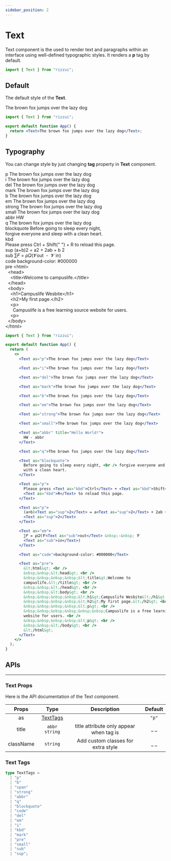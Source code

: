 ```yaml
---
sidebar_position: 2
---
```



# Text

Text component is the used to render text and paragraphs within an interface using well-defined typographic styles. It renders a **p** tag by default.

```jsx
import { Text } from "rizzui";
```

<div className="mb-20 md:mb-28" />

## Default

The default style of the **Text**.

<Paper>
  <Text>The brown fox jumps over the lazy dog</Text>
</Paper>

```jsx
import { Text } from "rizzui";

export default function App() {
  return <Text>The brown fox jumps over the lazy dog</Text>;
}
```

<div className="mb-16" />

## Typography

You can change style by just changing **tag** property in **Text** component.

<Paper>
  <div className="grid gap-8 py-2">
    <div>
      <Text as="span" className="tracking-wider text-gray-500">
        p
      </Text>
      <Text as="p">The brown fox jumps over the lazy dog</Text>
    </div>
    <div className="grid">
      <Text as="span" className="tracking-wider text-gray-500">
        i
      </Text>
      <Text as="i">The brown fox jumps over the lazy dog</Text>
    </div>
    <div className="grid">
      <Text as="span" className="tracking-wider text-gray-500">
        del
      </Text>
      <Text as="del">The brown fox jumps over the lazy dog</Text>
    </div>
    <div className="grid">
      <Text as="span" className="tracking-wider text-gray-500">
        mark
      </Text>
      <Text as="mark">The brown fox jumps over the lazy dog</Text>
    </div>
    <div className="grid">
      <Text as="span" className="tracking-wider text-gray-500">
        b
      </Text>
      <Text as="b">The brown fox jumps over the lazy dog</Text>
    </div>
    <div className="grid">
      <Text as="span" className="tracking-wider text-gray-500">
        em
      </Text>
      <Text as="em">The brown fox jumps over the lazy dog</Text>
    </div>
    <div className="grid">
      <Text as="span" className="tracking-wider text-gray-500">
        strong
      </Text>
      <Text as="strong">The brown fox jumps over the lazy dog</Text>
    </div>
    <div className="grid">
      <Text as="span" className="tracking-wider text-gray-500">
        small
      </Text>
      <Text as="small">The brown fox jumps over the lazy dog</Text>
    </div>
    <div className="grid">
      <Text as="span" className="tracking-wider text-gray-500">
        abbr
      </Text>
      <Text as="abbr" title="Hello World!">
        HW
      </Text>
    </div>
    <div className="grid">
      <Text as="span" className="tracking-wider text-gray-500">
        q
      </Text>
      <Text as="q">The brown fox jumps over the lazy dog</Text>
    </div>
    <div className="grid gap-1">
      <Text as="span" className="tracking-wider text-gray-500">
        blockquote
      </Text>
      <Text as="blockquote">
        Before going to sleep every night, <br /> forgive everyone and sleep
        with a clean heart.
      </Text>
    </div>
    <div>
      <Text as="span" className="tracking-wider text-gray-500">
        kbd
      </Text>
      <div className="mt-2 grid gap-5">
        <Text as="p">
          Please press <Text as="kbd">Ctrl</Text> + <Text as="kbd">Shift</Text>{" "}
          + <Text as="kbd">R</Text> to reload this page.
        </Text>
      </div>
    </div>
    <div>
      <Text as="span" className="tracking-wider text-gray-500">
        sup
      </Text>
      <Text as="p">
        (a+b)<Text as="sup">2</Text> = a<Text as="sup">2</Text> + 2ab + b
        <Text as="sup">2</Text>
      </Text>
    </div>
    <div className="grid">
      <Text as="span" className="tracking-wider text-gray-500">
        sub
      </Text>
      <Text as="em">
        ∑𝐹 = ρ𝑄(𝓥<Text as="sub">out</Text> &nbsp;-&nbsp; 𝓥
        <Text as="sub">in</Text>)
      </Text>
    </div>
    <div>
      <Text as="span" className="mb-2 block tracking-wider text-gray-500">
        code
      </Text>
      <Text as="code">background-color: #000000</Text>
    </div>
    <div className="grid">
      <Text as="span" className="tracking-wider text-gray-500">
        pre
      </Text>
      <Text as="pre">
        &lt;html&gt; <br />
        &nbsp;&nbsp;&lt;head&gt; <br />
        &nbsp;&nbsp;&nbsp;&nbsp;&lt;title&gt;Welcome to
        campuslife.&lt;/title&gt; <br />
        &nbsp;&nbsp;&lt;/head&gt; <br />
        &nbsp;&nbsp;&lt;body&gt; <br />
        &nbsp;&nbsp;&nbsp;&nbsp;&lt;h1&gt;Campuslife Wesbite&lt;/h1&gt; <br />
        &nbsp;&nbsp;&nbsp;&nbsp;&lt;h2&gt;My first page.&lt;/h2&gt; <br />
        &nbsp;&nbsp;&nbsp;&nbsp;&lt;p&gt; <br />
        &nbsp;&nbsp;&nbsp;&nbsp;&nbsp;&nbsp;Campuslife is a free learning source
        website for users. <br />
        &nbsp;&nbsp;&nbsp;&nbsp;&lt;p&gt; <br />
        &nbsp;&nbsp;&lt;/body&gt; <br />
        &lt;/html&gt;
      </Text>
    </div>
  </div>
</Paper>

```jsx
import { Text } from "rizzui";

export default function App() {
  return (
    <>
      <Text as="p">The brown fox jumps over the lazy dog</Text>

      <Text as="i">The brown fox jumps over the lazy dog</Text>

      <Text as="del">The brown fox jumps over the lazy dog</Text>

      <Text as="mark">The brown fox jumps over the lazy dog</Text>

      <Text as="b">The brown fox jumps over the lazy dog</Text>

      <Text as="em">The brown fox jumps over the lazy dog</Text>

      <Text as="strong">The brown fox jumps over the lazy dog</Text>

      <Text as="small">The brown fox jumps over the lazy dog</Text>

      <Text as="abbr" title="Hello World!">
        HW - abbr
      </Text>

      <Text as="q">The brown fox jumps over the lazy dog</Text>

      <Text as="blockquote">
        Before going to sleep every night, <br /> forgive everyone and sleep
        with a clean heart.
      </Text>

      <Text as="p">
        Please press <Text as="kbd">Ctrl</Text> + <Text as="kbd">Shift</Text> +{" "}
        <Text as="kbd">R</Text> to reload this page.
      </Text>

      <Text as="p">
        (a+b)<Text as="sup">2</Text> = a<Text as="sup">2</Text> + 2ab + b
        <Text as="sup">2</Text>
      </Text>

      <Text as="em">
        ∑𝐹 = ρ𝑄(𝓥<Text as="sub">out</Text> &nbsp;-&nbsp; 𝓥
        <Text as="sub">in</Text>)
      </Text>

      <Text as="code">background-color: #000000</Text>

      <Text as="pre">
        &lt;html&gt; <br />
        &nbsp;&nbsp;&lt;head&gt; <br />
        &nbsp;&nbsp;&nbsp;&nbsp;&lt;title&gt;Welcome to
        campuslife.&lt;/title&gt; <br />
        &nbsp;&nbsp;&lt;/head&gt; <br />
        &nbsp;&nbsp;&lt;body&gt; <br />
        &nbsp;&nbsp;&nbsp;&nbsp;&lt;h1&gt;Campuslife Wesbite&lt;/h1&gt; <br />
        &nbsp;&nbsp;&nbsp;&nbsp;&lt;h2&gt;My first page.&lt;/h2&gt; <br />
        &nbsp;&nbsp;&nbsp;&nbsp;&lt;p&gt; <br />
        &nbsp;&nbsp;&nbsp;&nbsp;&nbsp;&nbsp;Campuslife is a free learning source
        website for users. <br />
        &nbsp;&nbsp;&nbsp;&nbsp;&lt;p&gt; <br />
        &nbsp;&nbsp;&lt;/body&gt; <br />
        &lt;/html&gt;
      </Text>
    </>
  );
}
```

<div className="mb-20" />

## APIs

<hr />

<div className="mb-10" />

### Text Props

Here is the API documentation of the Text component.

<div className="overflow-x-auto">

|   Props   |          Type          |               Description               | Default |
| :-------: | :--------------------: | :-------------------------------------: | :-----: |
|    as     | [TextTags](#text-tags) |                                         |  `"p"`  |
|   title   |    `abbr` `string`     | title attribute only appear when tag is |  \_ \_  |
| className |        `string`        |   Add custom classes for extra style    |  \_ \_  |

</div>

<div className="mb-10" />

### Text Tags

```ts
type TextTags =
  | "p"
  | "b"
  | "span"
  | "strong"
  | "abbr"
  | "q"
  | "blockquote"
  | "code"
  | "del"
  | "em"
  | "i"
  | "kbd"
  | "mark"
  | "pre"
  | "small"
  | "sub"
  | "sup";
```
